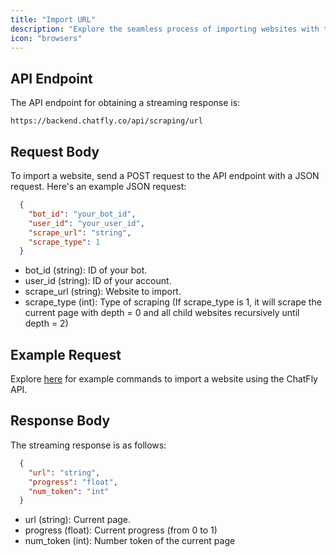 ```yaml
---
title: "Import URL"
description: "Explore the seamless process of importing websites with the ChatFly API."
icon: "browsers"
---
```


## API Endpoint

The API endpoint for obtaining a streaming response is:

```
https://backend.chatfly.co/api/scraping/url
```

## Request Body

To import a website, send a POST request to the API endpoint with a JSON request. Here's an example JSON request:

```json
  {
    "bot_id": "your_bot_id",
    "user_id": "your_user_id",
    "scrape_url": "string",
    "scrape_type": 1
  }
```

- bot_id (string): ID of your bot.
- user_id (string): ID of your account.
- scrape_url (string): Website to import.
- scrape_type (int): Type of scraping (If scrape_type is 1, it will scrape the current page with depth = 0 and all child websites recursively until depth = 2)

## Example Request

Explore [here](/api-reference/endpoint/scraping/scrape-url) for example commands to import a website using the ChatFly API.

## Response Body

The streaming response is as follows:

```json
  {
    "url": "string",
    "progress": "float",
    "num_token": "int"
  }
```

- url (string): Current page.
- progress (float): Current progress (from 0 to 1)
- num_token (int): Number token of the current page
